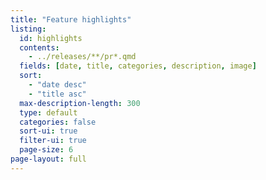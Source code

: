 ```yaml
---
title: "Feature highlights"
listing:
  id: highlights
  contents:
    - ../releases/**/pr*.qmd
  fields: [date, title, categories, description, image]
  sort:
    - "date desc"
    - "title asc"
  max-description-length: 300
  type: default
  categories: false
  sort-ui: true
  filter-ui: true
  page-size: 6
page-layout: full
---
```


